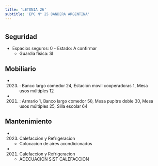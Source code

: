 ```yaml
---
title: 'LETONIA 26'
subtitle: 'EPC N° 25 BANDERA ARGENTINA'
---
```


#


## Seguridad

*  Espacios seguros: 0 - Estado: A confirmar 
    + Guardia física: SI





## Mobiliario

*  (2023) : Banco largo comedor 24, Estación movil cooperadoras 1, Mesa usos múltiples 12 

*  (2021) : Armario 1, Banco largo comedor 50, Mesa pupitre doble 30, Mesa usos múltiples 25, Silla escolar 64 





## Mantenimiento

*  (2023) Calefaccion y Refrigeracion 
    + Colocacion de aires acondicionados

*  (2021) Calefaccion y Refrigeracion 
    + ADECUACION SIST CALEFACCION




